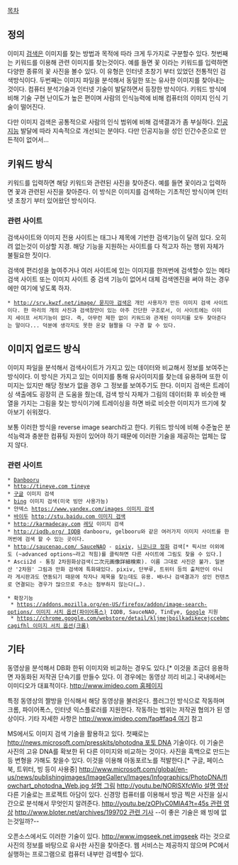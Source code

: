 [[목차]]
== 정의 ==
이미지 [[검색]]은 이미지를 찾는 방법과 목적에 따라 크게 두가지로 구분할수 있다. 첫번째는 키워드를 이용해 관련 이미지를 찾는것이다. 예를 들면 꽃 이라는 키워드를 입력하면 다양한 종류의 꽃 사진을 볼수 있다. 이 유형은 인터넷 초창기 부터 있었던 전통적인 검색방식이다. 두번째는 이미지 파일을 분석해서 동일한 또는 유사한 이미지를 찾아내는 것이다. 컴퓨터 분석기술과 인터넷 기술이 발달하면서 등장한 방식이다. 키워드 방식에 비해 기술 구현 난이도가 높은 편이며 사람의 인식능력에 비해 컴퓨터의 이미지 인식 기술이 떨어진다.

다만 이미지 검색은 공통적으로 사람의 인식 범위에 비해 검색결과가 좀 부실하다. [[인공지능]] 발달에 따라 지속적으로 개선되는 분야다. 다만 인공지능을 성인 인간수준으로 만든적이 없어서...

== 키워드 방식 ==
키워드를 입력하면 해당 키워드와 관련된 사진을 찾아준다. 예를 들면 꽃이라고 입력하면 꽃과 관련된 사진을 찾아준다. 이 방식은 이미지를 검색하는 기초적인 방식이며 인터넷 초창기 부터 있어왔던 방식이다.

=== 관련 사이트 ===
검색사이트와 이미지 전용 사이트는 태그나 제목에 기반한 검색기능이 달려 있다. 오히려 없는것이 이상할 지경. 해당 기능을 지원하는 사이트를 다 적고자 하는 행위 자체가 불필요한 짓이다.

검색에 편리성을 높여주거나 여러 사이트에 있는 이미지를 한꺼번에 검색할수 있는 메타 검색 사이트 또는 이미지 사이트 중 검색 기능이 없어서 대체 검색엔진을 써야 하는 경우에만 여기에 넣도록 하자.

 * [[http://srv.kwzf.net/image/ 묻지마 검색]]은 개인 사용자가 만든 이미지 검색 사이트이다. 한 마리의 개의 사진과 검색창만이 있는 아주 간단한 구조로서, 이 사이트에는 이미지 세이프 서치기능이 없다. 즉, 아무런 제한 없이 키워드와 관계된 이미지를 모두 찾아준다는 말이다... 덕분에 생각지도 못한 온갖 혐짤을 다 구경 할 수 있다.

== 이미지 업로드 방식 ==
이미지 파일을 분석해서 검색사이트가 가지고 있는 데이터와 비교해서 정보를 보여주는 방식이다. 이 방식은 가지고 있는 이미지를 통해 유사이미지를 찾는데 유용하며 또한 이미지는 있지만 해당 정보가 없을 경우 그 정보를 보여주기도 한다. 이미지 검색은 트레이싱 색출에도 굉장히 큰 도움을 줬는데, 검색 방식 자체가 그림의 데이터화 후 비슷한 배열을 가지는 그림을 찾는 방식이기에 트레이싱을 하면 바로 비슷한 이미지가 뜨기에 찾아보기 쉬워졌다.

보통 이러한 방식을 reverse image search라고 한다. 키워드 방식에 비해 수준높은 분석능력과 충분한 컴퓨팅 자원이 있어야 하기 때문에 이러한 기술을 제공하는 업체는 많지 않다.

=== 관련 사이트 ===
 * [[Danbooru]]
 * [[http://tineye.com tineye]]
 * [[구글]] 이미지 검색
 * [[bing]] 이미지 검색(미국 빙만 사용가능)
 * 얀덱스 [[https://www.yandex.com/images 이미지 검색]]
 * [[바이두]] [[http://stu.baidu.com 이미지 검색]]
 * [[http://karmadecay.com]] [[레딧]] 이미지 검색
 * [[http://iqdb.org/ IQDB]] danbooru, gelbooru와 같은 여러가지 이미지 사이트를 한꺼번에 검색 할 수 있는 곳이다.
 * [[http://saucenao.com/ SauceNAO]] - [[pixiv]], [[니코니코 정화]] 검색[* 픽시브 이외에도 (~advanced options~라고 적힘)를 클릭하면 다른 사이트에 그림도 찾을 수 있다.]
 * Ascii2d - 통칭 2차원화상검색(二次元画像詳細検索). 이름 그대로 사진은 불가. 일본산 '2차원' 그림과 만화 검색에 특화돼있다. pixiv, 단부루, 트위터 등의 출처만이 아니라 게시판과도 연동되기 때문에 작자나 제목을 찾는데도 유용. 배너나 검색결과가 성인 컨텐츠로 연결되는 경우가 많으므로 주소는 첨부하지 않는다(…).

 * 확장기능
  * [[https://addons.mozilla.org/en-US/firefox/addon/image-search-options/ 이미지 서치 옵션(파이어폭스)]] IQDB, SauceNAO, TinEye, [[Google]] 지원
  * [[https://chrome.google.com/webstore/detail/kljmejbpilkadikecejccebmccagifhl 이미지 서치 옵션(크롬)]]

== 기타 ==
동영상을 분석해서 DB화 한뒤 이미지와 비교하는 경우도 있다.[* 이것을 조금더 응용하면 자동화된 저작권 단속기를 만들수 있다. 이 경우에는 동영상 끼리 비교.] 국내에서는 이미디오가 대표적이다. [[http://www.imideo.com 홈페이지]]

{{{#!html
<object width="560" height="315"><param name="movie" value="http://www.youtube.com/v/j7eqyGKg9E0?version=3&amp;hl=ko_KR"></param><param name="allowFullScreen" value="true"></param><param name="allowscriptaccess" value="always"></param><embed src="http://www.youtube.com/v/j7eqyGKg9E0?version=3&amp;hl=ko_KR" type="application/x-shockwave-flash" width="560" height="315" allowscriptaccess="always" allowfullscreen="true"></embed></object>
}}}

특정 동영상의 짤방을 인식해서 해당 동영상을 불러온다. 플러그인 방식으로 작동하며 크롬, 파이어폭스, 인터넷 익스플로러를 지원한다. 작동하는 범위는 저작권 협의가 된 영상이다. 기타 자세한 사항은 [[http://www.imideo.com/faq#faq4 여기]] 참고

MS에서도 이미지 검색 기술을 활용하고 있다. 첫째로는 [[http://news.microsoft.com/presskits/photodna 포토 DNA]] 기술이다. 이 기술은 사진의 고유 DNA를 확보한 뒤 다른 이미지와 비교하는 것이다. 사진을 흑백으로 만드는 등 변형을 가해도 찾을수 있다. 이것을 이용해 아동포르노를 적발한다.[* 구글, 페이스북, 트위터, 빙 등이 사용중] [[http://www.microsoft.com/global/en-us/news/publishingimages/ImageGallery/Images/Infographics/PhotoDNA/flowchart_photodna_Web.jpg 설명 그림]] [[http://youtu.be/NORlSXfcWlo 설명 영상]] 다른 기술로는 프로젝트 아담이 있다. 신경망 컴퓨터를 이용해서 방금 찍은 사진을 실시간으로 분석해서 무엇인지 알려준다. [[http://youtu.be/zOPIvC0MlA4?t=45s 관련 영상]] [[http://www.bloter.net/archives/199702 관련 기사]] --이 좋은 기술은 왜 빙에 없는것일까?--

오픈소스에서도 이러한 기술이 있다. [[http://www.imgseek.net imgseek]] 라는 것으로 사진의 정보를 바탕으로 유사한 사진을 찾아준다. 웹 서비스는 제공하지 않으며 PC에서 실행하는 프로그램으로 컴퓨터 내부만 검색할수 있다.
